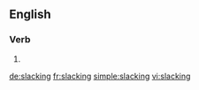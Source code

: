 ==English==

===Verb===
{{head|en|present participle}}

# {{present participle of|slack|lang=en|nocat=1}}

[[de:slacking]]
[[fr:slacking]]
[[simple:slacking]]
[[vi:slacking]]